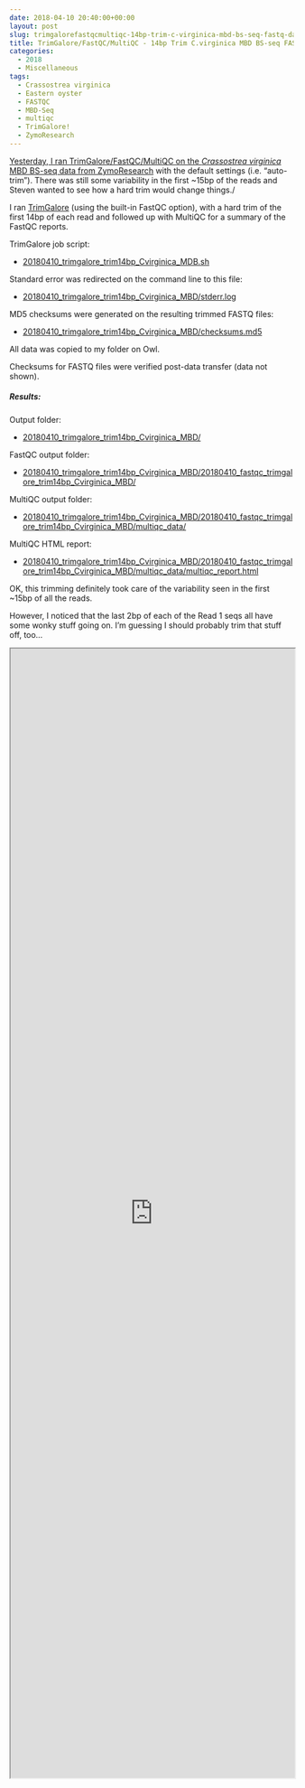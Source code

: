 ```yaml
---
date: 2018-04-10 20:40:00+00:00
layout: post
slug: trimgalorefastqcmultiqc-14bp-trim-c-virginica-mbd-bs-seq-fastq-data
title: TrimGalore/FastQC/MultiQC - 14bp Trim C.virginica MBD BS-seq FASTQ data
categories:
  - 2018
  - Miscellaneous
tags:
  - Crassostrea virginica
  - Eastern oyster
  - FASTQC
  - MBD-Seq
  - multiqc
  - TrimGalore!
  - ZymoResearch
---
```


[Yesterday, I ran TrimGalore/FastQC/MultiQC on the _Crassostrea virginica_ MBD BS-seq data from ZymoResearch](https://robertslab.github.io/sams-notebook/posts/2018-04-09-trimgalorefastqcmultiqc-auto-trim-c-virginica-mbd-bs-seq-fastq-data/) with the default settings (i.e. "auto-trim"). There was still some variability in the first ~15bp of the reads and Steven wanted to see how a hard trim would change things./

I ran [TrimGalore](https://github.com/FelixKrueger/TrimGalore) (using the built-in FastQC option), with a hard trim of the first 14bp of each read and followed up with MultiQC for a summary of the FastQC reports.

TrimGalore job script:





  * [20180410_trimgalore_trim14bp_Cvirginica_MDB.sh](https://owl.fish.washington.edu/Athaliana/20180410_trimgalore_trim14bp_Cvirginica_MBD/20180410_trimgalore_trim14bp_Cvirginica_MDB.sh)



Standard error was redirected on the command line to this file:



  * [20180410_trimgalore_trim14bp_Cvirginica_MBD/stderr.log](https://owl.fish.washington.edu/Athaliana/20180410_trimgalore_trim14bp_Cvirginica_MBD/stderr.log)



MD5 checksums were generated on the resulting trimmed FASTQ files:



  * [20180410_trimgalore_trim14bp_Cvirginica_MBD/checksums.md5](https://owl.fish.washington.edu/Athaliana/20180410_trimgalore_trim14bp_Cvirginica_MBD/checksums.md5)



All data was copied to my folder on Owl.

Checksums for FASTQ files were verified post-data transfer (data not shown).



##### Results:



Output folder:





  * [20180410_trimgalore_trim14bp_Cvirginica_MBD/](https://owl.fish.washington.edu/Athaliana/20180410_trimgalore_trim14bp_Cvirginica_MBD/)



FastQC output folder:



  * [20180410_trimgalore_trim14bp_Cvirginica_MBD/20180410_fastqc_trimgalore_trim14bp_Cvirginica_MBD/](https://owl.fish.washington.edu/Athaliana/20180410_trimgalore_trim14bp_Cvirginica_MBD/20180410_fastqc_trimgalore_trim14bp_Cvirginica_MBD/)



MultiQC output folder:



  * [20180410_trimgalore_trim14bp_Cvirginica_MBD/20180410_fastqc_trimgalore_trim14bp_Cvirginica_MBD/multiqc_data/](https://owl.fish.washington.edu/Athaliana/20180410_trimgalore_trim14bp_Cvirginica_MBD/20180410_fastqc_trimgalore_trim14bp_Cvirginica_MBD/multiqc_data/)



MultiQC HTML report:



  * [20180410_trimgalore_trim14bp_Cvirginica_MBD/20180410_fastqc_trimgalore_trim14bp_Cvirginica_MBD/multiqc_data/multiqc_report.html](https://owl.fish.washington.edu/Athaliana/20180410_trimgalore_trim14bp_Cvirginica_MBD/20180410_fastqc_trimgalore_trim14bp_Cvirginica_MBD/multiqc_data/multiqc_report.html)



OK, this trimming definitely took care of the variability seen in the first ~15bp of all the reads.

However, I noticed that the last 2bp of each of the Read 1 seqs all have some wonky stuff going on. I'm guessing I should probably trim that stuff off, too...

<iframe src="https://owl.fish.washington.edu/Athaliana/20180410_trimgalore_trim14bp_Cvirginica_MBD/20180410_fastqc_trimgalore_trim14bp_Cvirginica_MBD/multiqc_data/multiqc_report.html" width="100%" height="2000" scrolling="yes"></iframe>
